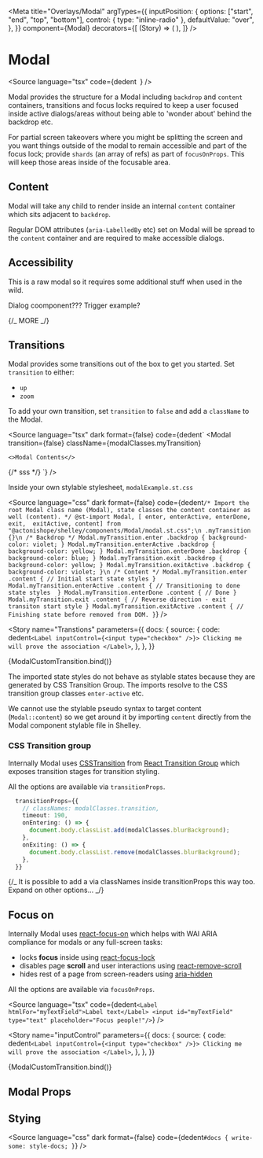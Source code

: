 
<Meta
  title="Overlays/Modal"
  argTypes={{
    inputPosition: {
      options: ["start", "end", "top", "bottom"],
      control: { type: "inline-radio" },
      defaultValue: "over",
    },
  }}
  component={Modal}
  decorators={[
    (Story) => (
      <StoryGrid minWidth="150px" gap="8px">
        <Story />
      </StoryGrid>
    ),
  ]}
/>

# Modal

<Source
  language="tsx"
  code={dedent`
  `}
/>

Modal provides the structure for a Modal including `backdrop` and `content` containers, transitions and focus locks required to keep a user focused inside active dialogs/areas without being able to 'wonder about' behind the backdrop etc.

For partial screen takeovers where you might be splitting the screen and you want things outside of the modal to remain accessible and part of the focus lock; provide `shards` (an array of refs) as part of `focusOnProps`. This will keep those areas inside of the focusable area.

## Content

Modal will take any child to render inside an internal `content` container which sits adjacent to `backdrop`.

Regular DOM attributes (`aria-LabelledBy` etc) set on Modal will be spread to the `content` container and are required to make accessible dialogs.

## Accessibility

This is a raw modal so it requires some additional stuff when used in the wild.

Dialog coomponent??? Trigger example?

{/_ MORE _/}

## Transitions

Modal provides some transitions out of the box to get you started. Set `transition` to either:

- `up`
- `zoom`

To add your own transition, set `transition` to `false` and add a `className` to the Modal.

<Source
  language="tsx"
  dark
  format={false}
  code={dedent`
  <Modal
    transition={false}
    className={modalClasses.myTransition}
  >
    <>Modal Contents</>
  </Modal>
  {/* sss */}
  `}
/>

Inside your own stylable stylesheet, `modalExample.st.css`

<Source
  language="css"
  dark
  format={false}
  code={dedent`
/* Import the root Modal class name (Modal), state classes the content container as well (content). */
@st-import Modal, [
  enter,
  enterActive,
  enterDone,
  exit, 
  exitActive,
  content] from "@actonishope/shelley/components/Modal/modal.st.css";\n
.myTransition {}\n
/* Backdrop */
Modal.myTransition.enter .backdrop {
  background-color: violet;
}
Modal.myTransition.enterActive .backdrop {
  background-color: yellow;
}
Modal.myTransition.enterDone .backdrop {
  background-color: blue;
}
Modal.myTransition.exit .backdrop {
  background-color: yellow;
}
Modal.myTransition.exitActive .backdrop {
  background-color: violet;
}\n
/* Content */
Modal.myTransition.enter .content {
  // Initial start state styles
}
Modal.myTransition.enterActive .content {
  // Transitioning to done state styles 
}
Modal.myTransition.enterDone .content {
  // Done
}
Modal.myTransition.exit .content {
  // Reverse direction - exit transiton start style
}
Modal.myTransition.exitActive .content {
  // Finishing state before removed from DOM.
}
  `}
/>

<Story
  name="Transtions"
  parameters={{
    docs: {
      source: {
        code: dedent`
  <Label inputControl={<input type="checkbox" />}>
    Clicking me will prove the association
  </Label>
`,
      },
    },
  }}
>
  {ModalCustomTransition.bind()}
</Story>

The imported state styles do not behave as stylable states because they are generated by CSS Transition Group. The imports resolve to the CSS transition group classes `enter-active` etc.

We cannot use the stylable pseudo syntax to target content (`Modal::content`) so we get around it by importing `content` directly from the Modal component stylable file in Shelley.

### CSS Transition group

Internally Modal uses [CSSTransition](http://reactcommunity.org/react-transition-group/css-transition) from [React Transition Group](http://reactcommunity.org/react-transition-group/)
which exposes transition stages for transition styling.

All the options are available via `transitionProps`.

```ts
  transitionProps={{
    // classNames: modalClasses.transition,
    timeout: 190,
    onEntering: () => {
      document.body.classList.add(modalClasses.blurBackground);
    },
    onExiting: () => {
      document.body.classList.remove(modalClasses.blurBackground);
    },
  }}
```

{/_ It is possible to add a via classNames inside transitionProps this way too. Expand on other options... _/}

## Focus on

Internally Modal uses [react-focus-on](https://github.com/theKashey/react-focus-on) which helps with WAI ARIA compliance for modals or any full-screen tasks:

- locks **focus** inside using [react-focus-lock](https://github.com/theKashey/react-focus-lock)
- disables page **scroll** and user interactions using [react-remove-scroll](https://github.com/theKashey/react-remove-scroll)
- hides rest of a page from screen-readers using [aria-hidden](https://github.com/theKashey/aria-hidden)

All the options are available via `focusOnProps`.

<Source
  language="tsx"
  code={dedent`
<Label htmlFor="myTextField">Label text</Label>
<input id="myTextField" type="text" placeholder="Focus people!"/>
  `}
/>

<Story
  name="inputControl"
  parameters={{
    docs: {
      source: {
        code: dedent`
  <Label inputControl={<input type="checkbox" />}>
    Clicking me will prove the association
  </Label>
`,
      },
    },
  }}
>
  {ModalCustomTransition.bind()}
</Story>

<Source language="tsx" id="internal-label--input-control" />

## Modal Props

<ArgsTable of={Modal} />

## Stying

<Source
  language="css"
  dark
  format={false}
  code={dedent`
    #docs {
      write-some: style-docs;
    }
  `}
/>
